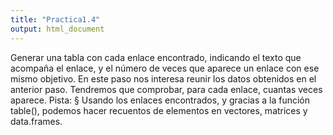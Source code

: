 ```yaml
---
title: "Practica1.4"
output: html_document
---
```


Generar una tabla con cada enlace encontrado, indicando el texto que 
acompaña el enlace, y el número de veces que aparece un enlace con ese 
mismo objetivo. 
En este paso nos interesa reunir los datos obtenidos en el anterior paso. 
Tendremos que comprobar, para cada enlace, cuantas veces aparece. 
Pista: 
§ Usando los enlaces encontrados, y gracias a la función table(), podemos 
hacer recuentos de elementos en vectores, matrices y data.frames. 


